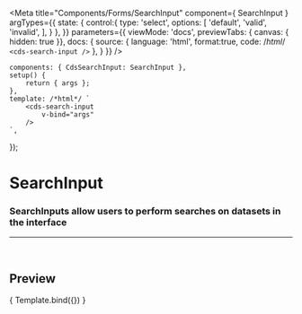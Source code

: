 
<Meta
	title="Components/Forms/SearchInput"
	component={ SearchInput }
	argTypes={{
		state: {
			control:{
				type: 'select',
				options: [
					'default',
					'valid',
					'invalid',
				],
			}
		},
	}}
	parameters={{
		viewMode: 'docs',
		previewTabs: { canvas: { hidden: true }},
		docs: {
			source: {
				language: 'html',
				format:true,
				code: /*html*/ 
`<cds-search-input />`
			},
		}
	}}
/>

	components: { CdsSearchInput: SearchInput },
	setup() {
		return { args };
	},
	template: /*html*/ `
		<cds-search-input
			v-bind="args" 
		/>
	`,
});

# SearchInput

### SearchInputs allow users to perform searches on datasets in the interface

---
<br />

## Preview

<Canvas>
	<Story
		name="SearchInput"
	>
		{ Template.bind({}) }
	</Story>
</Canvas>

<ArgsTable story="SearchInput" />